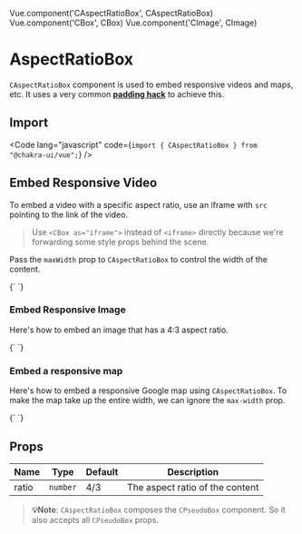 Vue.component('CAspectRatioBox', CAspectRatioBox)
Vue.component('CBox', CBox)
Vue.component('CImage', CImage)

<SEO
  title="AspectRatioBox"
  description="AspectRatioBox component is used to embed responsive videos and maps, etc. It uses a very common padding hack"
/>

# AspectRatioBox
`CAspectRatioBox` component is used to embed responsive videos and maps, etc. It
uses a very common <strong><a target="_blank" href="https://css-tricks.com/aspect-ratio-boxes/">padding hack</a></strong> to achieve this.

## Import

<Code lang="javascript" code={`import { CAspectRatioBox } from "@chakra-ui/vue";`} />

## Embed Responsive Video
To embed a video with a specific aspect ratio, use an iframe with `src` pointing
to the link of the video.

> Use `<CBox as="iframe">` instead of `<iframe>` directly because we're
> forwarding some style props behind the scene.

Pass the `maxWidth` prop to `CAspectRatioBox` to control the width of the
content.

<LiveEditor>
{`
<template>
  <c-aspect-ratio-box max-w="560px" :ratio="1">
    <c-box
      as="iframe"
      title="naruto"
      src="https://www.youtube.com/embed/QhBnZ6NPOY0"
      allow-full-screen
    />
  </c-aspect-ratio-box>
</template>
`}
</LiveEditor>

### Embed Responsive Image

Here's how to embed an image that has a 4:3 aspect ratio.


<LiveEditor>
{`
<template>
  <c-aspect-ratio-box max-w="400px" :ratio="4 / 3">
    <c-image src="https://bit.ly/naruto-sage" alt="sage mode naruto" object-fit="cover" />
  </c-aspect-ratio-box>
</template>
`}
</LiveEditor>

### Embed a responsive map

Here's how to embed a responsive Google map using `CAspectRatioBox`. To make the
map take up the entire width, we can ignore the `max-width` prop.

<LiveEditor>
{`
<template>
  <c-aspect-ratio-box :ratio="16 / 9">
    <c-box
      as="iframe"
      src="https://www.google.com/maps/embed?pb=!1m18!1m12!1m3!1d127672.280806814!2d32.52908495891268!3d0.31302911611656636!2m3!1f0!2f0!3f0!3m2!1i1024!2i768!4f13.1!3m3!1m2!1s0x177dbc0f9d74b39b%3A0x4538903dd96b6fec!2sKampala%2C%20Uganda!5e0!3m2!1sen!2sng!4v1586053287932!5m2!1sen!2sng"
      frameborder="0"
      allowfullscreen=""
      aria-hidden="false"
      tabindex="0"
      alt="Kampala, Uganda"
    />
  </c-aspect-ratio-box>
</template>
`}
</LiveEditor>

## Props

| Name  | Type     | Default | Description                     |
| ----- | -------- | ------- | ------------------------------- |
| ratio | `number` | 4/3     | The aspect ratio of the content |

> **💡Note**: `CAspectRatioBox` composes the `CPseudoBox` component. So it also accepts
> all `CPseudoBox` props.


